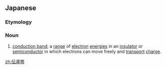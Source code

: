 ==Japanese==
{{ja-kanjitab|でん|どう|たい|yomi=on}}

===Etymology===
{{suffix|伝導|帯|lang=ja|t1=conduction|t2=band|sort=てんどうたい'}}

===Noun===
{{ja-noun|でんどうたい}}

# {{lb|ja|physics|sort=てんどうたい'}} [[conduction band]]; a [[range]] of [[electron]] [[energies]] in an [[insulator]] or [[semiconductor]] in which electrons can move freely and [[transport]] [[charge]].

[[zh:伝導帯]]